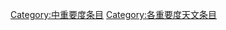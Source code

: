 {{cat more|WikiProject:天文}}
{{Articles by Importance|topic=天文|project=天文|format=toc}}
{{emptycat}}

[[Category:中重要度条目|Category:中重要度条目]]
[[Category:各重要度天文条目‎|Category:各重要度天文条目‎]]